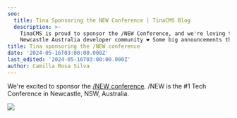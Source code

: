 ```yaml
---
seo:
  title: Tina Sponsoring the NEW Conference | TinaCMS Blog
  description: >-
    TinaCMS is proud to sponsor the /NEW Conference, and we're loving the
    Newcastle Australia developer community ❤️ Some big announcements there too!
title: Tina sponsoring the /NEW conference
date: '2024-05-16T03:00:00.000Z'
last_edited: '2024-05-16T03:00:00.000Z'
author: Camilla Rosa Silva
---
```


We're excited to sponsor the [/NEW conference](https://slashnew.tech). /NEW is the #1 Tech Conference in Newcastle, NSW, Australia.

![](/img/blog/Tina-sponsoring-the-NEW-conference/tina-sponsor-new-conference_rqctzv.png)
